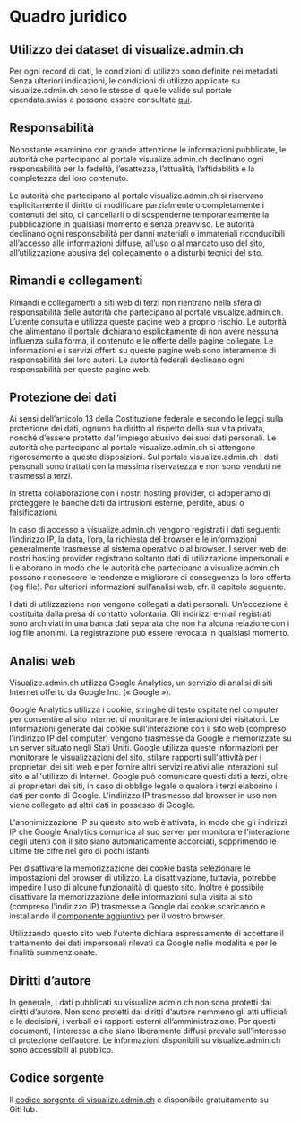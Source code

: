 
# Quadro juridico

## Utilizzo dei dataset di visualize.admin.ch

Per ogni record di dati, le condizioni di utilizzo sono definite nei metadati. Senza ulteriori indicazioni, le condizioni di utilizzo applicate su visualize.admin.ch sono le stesse di quelle valide sul portale opendata.swiss e possono essere consultate [qui](https://opendata.swiss/it/terms-of-use/).

## Responsabilità

Nonostante esaminino con grande attenzione le informazioni pubblicate, le autorità che partecipano al portale visualize.admin.ch declinano ogni responsabilità per la fedeltà, l’esattezza, l’attualità, l’affidabilità e la completezza del loro contenuto.

Le autorità che partecipano al portale visualize.admin.ch si riservano esplicitamente il diritto di modificare parzialmente o completamente i contenuti del sito, di cancellarli o di sospenderne temporaneamente la pubblicazione in qualsiasi momento e senza preavviso. Le autorità declinano ogni responsabilità per danni materiali o immateriali riconducibili all’accesso alle informazioni diffuse, all’uso o al mancato uso del sito, all’utilizzazione abusiva del collegamento o a disturbi tecnici del sito.

## Rimandi e collegamenti

Rimandi e collegamenti a siti web di terzi non rientrano nella sfera di responsabilità delle autorità che partecipano al portale visualize.admin.ch. L’utente consulta e utilizza queste pagine web a proprio rischio. Le autorità che alimentano il portale dichiarano esplicitamente di non avere nessuna influenza sulla forma, il contenuto e le offerte delle pagine collegate. Le informazioni e i servizi offerti su queste pagine web sono interamente di responsabilità dei loro autori. Le autorità federali declinano ogni responsabilità per queste pagine web.

## Protezione dei dati

Ai sensi dell’articolo 13 della Costituzione federale e secondo le leggi sulla protezione dei dati, ognuno ha diritto al rispetto della sua vita privata, nonché d’essere protetto dall’impiego abusivo dei suoi dati personali. Le autorità che partecipano al portale visualize.admin.ch si attengono rigorosamente a queste disposizioni. Sul portale visualize.admin.ch i dati personali sono trattati con la massima riservatezza e non sono venduti né trasmessi a terzi.

In stretta collaborazione con i nostri hosting provider, ci adoperiamo di proteggere le banche dati da intrusioni esterne, perdite, abusi o falsificazioni.

In caso di accesso a visualize.admin.ch vengono registrati i dati seguenti: l’indirizzo IP, la data, l’ora, la richiesta del browser e le informazioni generalmente trasmesse al sistema operativo o al browser. I server web dei nostri hosting provider registrano soltanto dati di utilizzazione impersonali e li elaborano in modo che le autorità che partecipano a visualize.admin.ch possano riconoscere le tendenze e migliorare di conseguenza la loro offerta (log file). Per ulteriori informazioni sull’analisi web, cfr. il capitolo seguente.

I dati di utilizzazione non vengono collegati a dati personali. Un’eccezione è costituita dalla presa di contatto volontaria. Gli indirizzi e-mail registrati sono archiviati in una banca dati separata che non ha alcuna relazione con i log file anonimi. La registrazione può essere revocata in qualsiasi momento.

## Analisi web

Visualize.admin.ch utilizza Google Analytics, un servizio di analisi di siti Internet offerto da Google Inc. (« Google »).

Google Analytics utilizza i cookie, stringhe di testo ospitate nel computer per consentire al sito Internet di monitorare le interazioni dei visitatori. Le informazioni generate dai cookie sull'interazione con il sito web (compreso l'indirizzo IP del computer) vengono trasmesse da Google e memorizzate su un server situato negli Stati Uniti. Google utilizza queste informazioni per monitorare le visualizzazioni del sito, stilare rapporti sull'attività per i proprietari dei siti web e per fornire altri servizi relativi alle interazioni sul sito e all'utilizzo di Internet. Google può comunicare questi dati a terzi, oltre ai proprietari dei siti, in caso di obbligo legale o qualora i terzi elaborino i dati per conto di Google. L'indirizzo IP trasmesso dal browser in uso non viene collegato ad altri dati in possesso di Google.

L'anonimizzazione IP su questo sito web è attivata, in modo che gli indirizzi IP che Google Analytics comunica al suo server per monitorare l'interazione degli utenti con il sito siano automaticamente accorciati, sopprimendo le ultime tre cifre nel giro di pochi istanti.

Per disattivare la memorizzazione dei cookie basta selezionare le impostazioni del browser di utilizzo. La disattivazione, tuttavia, potrebbe impedire l'uso di alcune funzionalità di questo sito. Inoltre è possibile disattivare la memorizzazione delle informazioni sulla visita al sito (compreso l'indirizzo IP) trasmesse a Google dai cookie scaricando e installando il [componente aggiuntivo](https://tools.google.com/dlpage/gaoptout?hl=it) per il vostro browser.

Utilizzando questo sito web l'utente dichiara espressamente di accettare il trattamento dei dati impersonali rilevati da Google nelle modalità e per le finalità summenzionate.

## Diritti d’autore

In generale, i dati pubblicati su visualize.admin.ch non sono protetti dai diritti d’autore. Non sono protetti dai diritti d’autore nemmeno gli atti ufficiali e le decisioni, i verbali e i rapporti esterni all’amministrazione. Per questi documenti, l’interesse a che siano liberamente diffusi prevale sull’interesse di protezione dell’autore. Le informazioni disponibili su visualize.admin.ch sono accessibili al pubblico.

## Codice sorgente

Il [codice sorgente di visualize.admin.ch](https://github.com/visualize-admin/visualization-tool) è disponibile gratuitamente su GitHub.
